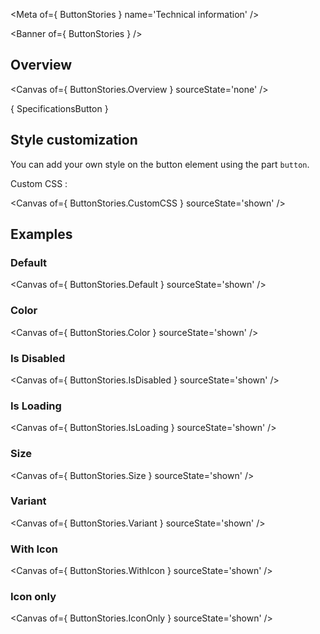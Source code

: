 
<Meta of={ ButtonStories } name='Technical information' />

<Banner of={ ButtonStories } />

## Overview

<Canvas of={ ButtonStories.Overview } sourceState='none' />

<Markdown>{ SpecificationsButton }</Markdown>

## Style customization

You can add your own style on the button element using the part `button`.

Custom CSS :

<Canvas of={ ButtonStories.CustomCSS } sourceState='shown' />

## Examples

### Default

<Canvas of={ ButtonStories.Default } sourceState='shown' />

### Color

<Canvas of={ ButtonStories.Color } sourceState='shown' />

### Is Disabled

<Canvas of={ ButtonStories.IsDisabled } sourceState='shown' />

### Is Loading

<Canvas of={ ButtonStories.IsLoading } sourceState='shown' />

### Size

<Canvas of={ ButtonStories.Size } sourceState='shown' />

### Variant

<Canvas of={ ButtonStories.Variant } sourceState='shown' />

### With Icon

<Canvas of={ ButtonStories.WithIcon } sourceState='shown' />

### Icon only

<Canvas of={ ButtonStories.IconOnly } sourceState='shown' />
